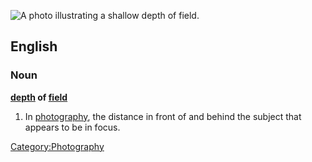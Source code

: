 [[Image:DOF-ShallowDepthofField.jpg|thumb|right|A photo illustrating a shallow depth of field.]]
{{wikipedia}}
==English==

===Noun===
'''[[depth]] of [[field]]'''

#In [[photography]], the distance in front of and behind the subject that appears to be in focus.

[[Category:Photography]]